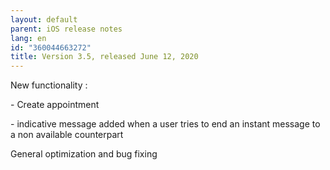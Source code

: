 ```yaml
---
layout: default
parent: iOS release notes
lang: en
id: "360044663272"
title: Version 3.5, released June 12, 2020
---
```

New functionality :

\- Create appointment

\- indicative message added when a user tries to end an instant message to a non available counterpart 

General optimization and bug fixing


